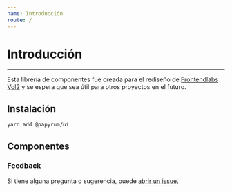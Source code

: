 ```yaml
---
name: Introducción
route: /
---
```



# Introducción

___

Esta librería de componentes fue creada para el rediseño de [Frontendlabs Vol2](https://frontendlabs.io/) y se espera que sea útil para otros proyectos en el futuro.

## Instalación

```bash
yarn add @papyrum/ui
```

## Componentes

<Components />

### Feedback

Si tiene alguna pregunta o sugerencia, puede [abrir un issue.](https://github.com/frontend-labs/frontendlabs-ui/issues)
